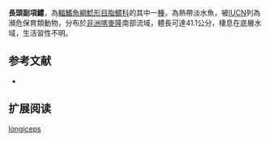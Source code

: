 {{Speciesbox
| name = 長頭副項鱨
| image = 
| image_width = 250px
| image_caption = 
| status = EN
| status_system = IUCN3.1 
| genus = Parauchenoglanis
| species = longiceps
| authority = [[Boulenger|Boulenger]], 1913
| synonyms = *''Auchenoglanis longiceps '',Boulenger, 1913 
*''Auchenoglanis maculosus '',Holly, 1927 
}}

'''長頭副項鱨'''，為[[輻鰭魚綱|輻鰭魚綱]][[鯰形目|鯰形目]][[脂鱨科|脂鱨科]]的其中一[[種|種]]，為熱帶淡水魚，被[[IUCN|IUCN]]列為瀕危保育類動物，分布於[[非洲|非洲]][[喀麥隆|喀麥隆]]南部流域，體長可達41.1公分，棲息在底層水域，生活習性不明。

==参考文献==
*{{FishBase_species|genus=Parauchenoglanis|species=longiceps |year=2015|month=6}}

== 扩展阅读 ==
{{refbegin}}
{{wikispecies-inline|Parauchenoglanis longiceps|長頭副項鱨}}
{{refend}}
{{Taxonbar|from=Q5946886}}

[[Category:副項鱨屬|longiceps]]